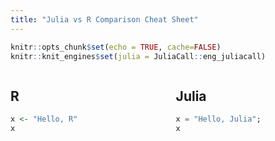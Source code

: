 ```yaml
---
title: "Julia vs R Comparison Cheat Sheet"
---
```


```r
knitr::opts_chunk$set(echo = TRUE, cache=FALSE)
knitr::knit_engines$set(julia = JuliaCall::eng_juliacall)
```

<style>
.column-left{
  float: left;
  width: 47.5%;
  text-align: left;
}
.column-right{
  float: right;
  width: 47.5%;
  text-align: left;
}
</style>


<div class="column-left">
## R
```r
x <- "Hello, R"
x
```
</div>
<div class="column-right">
## Julia
```julia
x = "Hello, Julia";
x
```
</div>